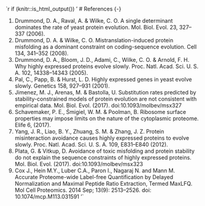 `r if (knitr::is_html_output()) '
# References {-}

1.	Drummond, D. A., Raval, A. & Wilke, C. O. A single determinant dominates the rate of yeast protein evolution. Mol. Biol. Evol. 23, 327–337 (2006).
2.	Drummond, D. A. & Wilke, C. O. Mistranslation-induced protein misfolding as a dominant constraint on coding-sequence evolution. Cell 134, 341–352 (2008).
3.	Drummond, D. A., Bloom, J. D., Adami, C., Wilke, C. O. & Arnold, F. H. Why highly expressed proteins evolve slowly. Proc. Natl. Acad. Sci. U. S. A. 102, 14338–14343 (2005).
4.	Pal, C., Papp, B. & Hurst, L. D. Highly expressed genes in yeast evolve slowly. Genetics 158, 927–931 (2001).
5.	Jimenez, M. J., Arenas, M. & Bastolla, U. Substitution rates predicted by stability-constrained models of protein evolution are not consistent with empirical data. Mol. Biol. Evol. (2017). doi:10.1093/molbev/msx327
6.	Schavemaker, P. E., Śmigiel, W. M. & Poolman, B. Ribosome surface properties may impose limits on the nature of the cytoplasmic proteome. Elife 6, (2017).
7.	Yang, J. R., Liao, B. Y., Zhuang, S. M. & Zhang, J. Z. Protein misinteraction avoidance causes highly expressed proteins to evolve slowly. Proc. Natl. Acad. Sci. U. S. A. 109, E831–E840 (2012).
8.	Plata, G. & Vitkup, D. Avoidance of toxic misfolding and protein stability do not explain the sequence constraints of highly expressed proteins. Mol. Biol. Evol. (2017). doi:10.1093/molbev/msx323
9.  Cox J., Hein M.Y., Luber C.A., Paron I., Nagaraj N. and Mann M. Accurate Proteome-wide Label-free Quantification by Delayed Normalization and Maximal Peptide Ratio Extraction, Termed MaxLFQ. Mol Cell Proteomics. 2014 Sep; 13(9): 2513–2526. doi: 10.1074/mcp.M113.031591
'`


